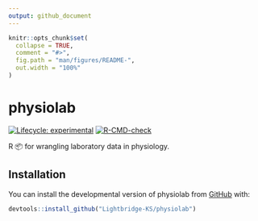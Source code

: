 ```yaml
---
output: github_document
---
```


<!-- README.md is generated from README.Rmd. Please edit that file -->

```r
knitr::opts_chunk$set(
  collapse = TRUE,
  comment = "#>",
  fig.path = "man/figures/README-",
  out.width = "100%"
)
```

# physiolab

<!-- badges: start -->
[![Lifecycle: experimental](https://img.shields.io/badge/lifecycle-experimental-orange.svg)](https://lifecycle.r-lib.org/articles/stages.html#experimental)
[![R-CMD-check](https://github.com/Lightbridge-AI/physiolab/actions/workflows/R-CMD-check.yaml/badge.svg)](https://github.com/Lightbridge-AI/physiolab/actions/workflows/R-CMD-check.yaml)
<!-- badges: end -->

R 📦 for wrangling laboratory data in physiology.

## Installation

You can install the developmental version of physiolab from [GitHub](https://github.com) with:

``` r
devtools::install_github("Lightbridge-KS/physiolab")
```

